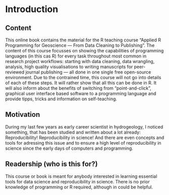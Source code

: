 # Introduction

## Content

This online book contains the material for the R teaching course "Applied R Programming for Geoscience --- From Data Cleaning to Publishing". The content of this course focusses on showing the capabilities of programming languages (in this cas R) for every task throughout most common in research project workflows: starting with data cleaning, data wrangling, analysis, high quality visualisations to writing manuscripts for peer-reviewed journal publishing --- all done in one single free open-source environment. Due to the contrained time, this course will not go into details of each of these steps. It will rather show that all this can be done in R. It will also inform about the benefits of switching from "point-and-click", graphical user interface based software to a programming language and provide tipps, tricks and information on self-teaching.

## Motivation

During my last few years as early career scientist in hydrogeology, I noticed something, that has been studied and written about a lot already: Reproducibility! Reproducibility in science! And there are even concepts and tools for adressing this issue and to ensure a high level of reproducibility in science since the early days of computers and programming.

## Readership (who is this for?)

This course or book is meant for anybody interested in learning essential tools for data science and reproducibility in science. There is no prior knowledge of programming or R required, although in could be helpful.
